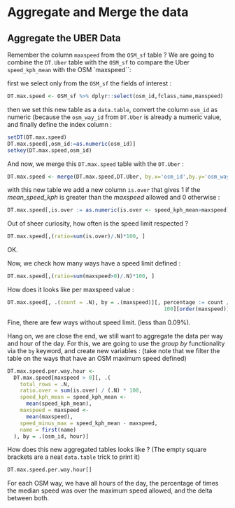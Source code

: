 # Aggregate and Merge the data {#aggregate_merge}

## Aggregate the UBER Data

Remember the column `maxspeed` from the `OSM_sf` table ? We are going to combine the `DT.Uber` table with the `OSM_sf` to compare the Uber `speed_kph_mean` with the OSM `maxspeed``:

first we select only from the `OSM_sf` the fields of interest :
```r
DT.max.speed <- OSM_sf %>% dplyr::select(osm_id,fclass,name,maxspeed)
```

then we set this new table as a `data.table`, convert the column `osm_id` as numeric (because the `osm_way_id` from `DT.Uber` is already a numeric value, and finally define the index column :
```r
setDT(DT.max.speed)
DT.max.speed[,osm_id:=as.numeric(osm_id)]
setkey(DT.max.speed,osm_id)
```

And now, we merge this `DT.max.speed` table with the `DT.Uber` :
```r
DT.max.speed <- merge(DT.max.speed,DT.Uber, by.x='osm_id',by.y='osm_way_id')
```

with this new table we add a new column `is.over` that gives 1 if the _mean_speed_kph_ is greater than the _maxspeed_ allowed and 0 otherwise :
```r
DT.max.speed[,is.over := as.numeric(is.over <- speed_kph_mean>maxspeed)]
```

Out of sheer curiosity, how often is the speed limit respected ?
```r
DT.max.speed[,(ratio=sum(is.over)/.N)*100, ]
```
OK.


Now, we check how many ways have a speed limit defined :
```r
DT.max.speed[,(ratio=sum(maxspeed>0)/.N)*100, ]
```
How does it looks like per maxspeed value :
```r
DT.max.speed[, .(count = .N), by = .(maxspeed)][, percentage := count / sum(count) *
                                                  100][order(maxspeed)]
```
Fine, there are few ways without speed limit. (less than 0.09%).


Hang on, we are close the end, we still want to aggregate the data per way and hour of the day. For this, we are going to use the *group by* functionality via the `by` keyword, and create new variables :
(take note that we filter the table on the ways that have an OSM maximum speed defined)
```r
DT.max.speed.per.way.hour <-
  DT.max.speed[maxspeed > 0][, .(
    total_rows = .N,
    ratio.over = sum(is.over) / (.N) * 100,
    speed_kph_mean = speed_kph_mean <-
      mean(speed_kph_mean),
    maxspeed = maxspeed <-
      mean(maxspeed),
    speed_minus_max = speed_kph_mean - maxspeed,
    name = first(name)
  ), by = .(osm_id, hour)]
```

How does this new aggregated tables looks like ? (The empty square brackets are a neat `data.table` trick to print it)
```r
DT.max.speed.per.way.hour[]
```
For each OSM way, we have all hours of the day, the percentage of times the median speed was over the maximum speed allowed, and the delta between both.


